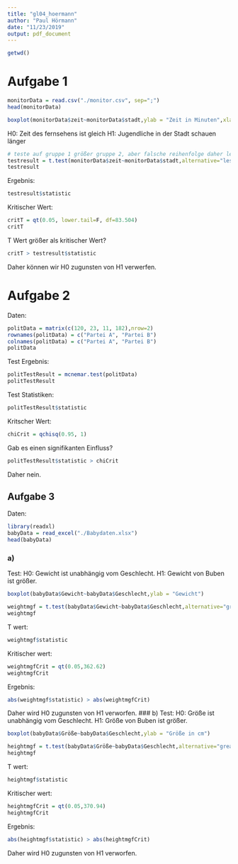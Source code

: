 ```yaml
---
title: "gl04_hoermann"
author: "Paul Hörmann"
date: "11/23/2019"
output: pdf_document
---
```


```r
getwd()
```
# Aufgabe 1
```r
monitorData = read.csv("./monitor.csv", sep=";")
head(monitorData)
```

```r
boxplot(monitorData$zeit~monitorData$stadt,ylab = "Zeit in Minuten",xlab = "1 = Wien, 2 = Umgebung")
```

H0: Zeit des fernsehens ist gleich
H1: Jugendliche in der Stadt schauen länger
```r
# teste auf gruppe 1 größer gruppe 2, aber falsche reihenfolge daher less statt greater
testresult = t.test(monitorData$zeit~monitorData$stadt,alternative="less")
testresult
```
Ergebnis:
```r
testresult$statistic
```
Kritischer Wert:
```r
critT = qt(0.05, lower.tail=F, df=83.504)
critT
```
T Wert größer als kritischer Wert?
```r
critT > testresult$statistic
```
Daher können wir H0 zugunsten von H1 verwerfen.

# Aufgabe 2
Daten:
```r
politData = matrix(c(120, 23, 11, 182),nrow=2)
rownames(politData) = c("Partei A", "Partei B")
colnames(politData) = c("Partei A", "Partei B")
politData
```
Test Ergebnis:
```r
politTestResult = mcnemar.test(politData)
politTestResult
```
Test Statistiken:
```r
politTestResult$statistic
```
Kritscher Wert:
```r
chiCrit = qchisq(0.95, 1)
```
Gab es einen signifikanten Einfluss?
```r
politTestResult$statistic > chiCrit
```
Daher nein.

## Aufgabe 3
Daten:
```r
library(readxl)
babyData = read_excel("./Babydaten.xlsx")
head(babyData)
```
### a)
Test:
H0: Gewicht ist unabhängig vom Geschlecht.
H1: Gewicht von Buben ist größer.
```r
boxplot(babyData$Gewicht~babyData$Geschlecht,ylab = "Gewicht")
```
```r
weightmgf = t.test(babyData$Gewicht~babyData$Geschlecht,alternative="greater")
weightmgf
```
T wert:
```r
weightmgf$statistic
```
Kritischer wert:
```r
weightmgfCrit = qt(0.05,362.62)
weightmgfCrit
```
Ergebnis:
```r
abs(weightmgf$statistic) > abs(weightmgfCrit)
```
Daher wird H0 zugunsten von H1 verworfen.
### b)
Test:
H0: Größe ist unabhängig vom Geschlecht.
H1: Größe von Buben ist größer.
```r
boxplot(babyData$Größe~babyData$Geschlecht,ylab = "Größe in cm")
```

```r
heightmgf = t.test(babyData$Größe~babyData$Geschlecht,alternative="greater")
heightmgf
```
T wert:
```r
heightmgf$statistic
```
Kritischer wert:
```r
heightmgfCrit = qt(0.05,370.94)
heightmgfCrit
```
Ergebnis:
```r
abs(heightmgf$statistic) > abs(heightmgfCrit)
```
Daher wird H0 zugunsten von H1 verworfen.